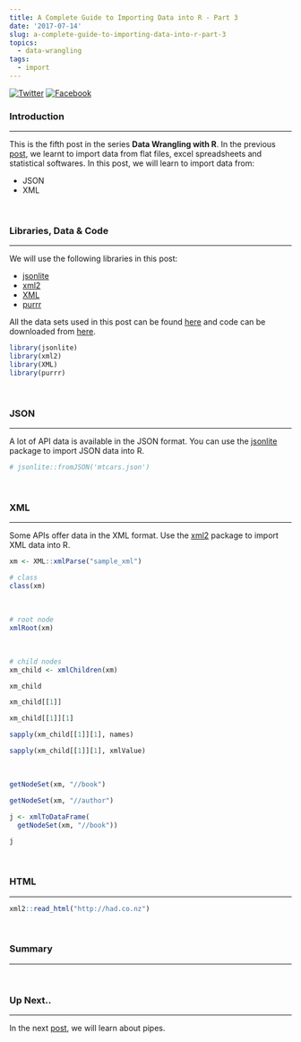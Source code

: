 ```yaml
---
title: A Complete Guide to Importing Data into R - Part 3
date: '2017-07-14'
slug: a-complete-guide-to-importing-data-into-r-part-3
topics:
  - data-wrangling
tags:
  - import
---
```


[![Twitter](http://i.imgur.com/tXSoThF.png)](https://twitter.com/login?redirect_after_login=%2Fhome%3Fstatus)
[![Facebook](http://i.imgur.com/P3YfQoD.png)](https://www.facebook.com/sharer/sharer.php?u=)

### Introduction

<hr>

This is the fifth post in the series **Data Wrangling with R**. In the previous [post](https://rsquaredacademy.github.io/blog/post/import-data-into-r-part-2/), we learnt to import data from flat files, excel spreadsheets and statistical softwares. In this post, we will learn to import data from:

- JSON
- XML

<br>

### Libraries, Data & Code

<hr>

We will use the following libraries in this post:

- [jsonlite](http://readr.tidyverse.org/)
- [xml2](https://cran.r-project.org/package=xml2)
- [XML](https://cran.r-project.org/package=XML)
- [purrr](http://purrr.tidyverse.org/)

All the data sets used in this post can be found [here](https://github.com/rsquaredacademy/datasets) and code can be downloaded from [here](https://gist.github.com/rsquaredacademy/e1ed0986be4527c82fdf35026d329fcf).

```r
library(jsonlite)
library(xml2)
library(XML)
library(purrr)
```

<br>

### JSON

<hr>

A lot of API data is available in the JSON format. You can use the [jsonlite](https://cran.r-project.org/package=jsonlite) package to import JSON data into R.

```r
# jsonlite::fromJSON('mtcars.json')
```

<br>

### XML

<hr>

Some APIs offer data in the XML format. Use the [xml2](https://cran.r-project.org/package=xml2) package to import XML data into R.

```r
xm <- XML::xmlParse("sample_xml")

# class
class(xm)
```

<br>

```r
# root node
xmlRoot(xm)
```

<br>

```r
# child nodes
xm_child <- xmlChildren(xm)

xm_child

xm_child[[1]]

xm_child[[1]][1]

sapply(xm_child[[1]][1], names)

sapply(xm_child[[1]][1], xmlValue)
```

<br>

```r
getNodeSet(xm, "//book")

getNodeSet(xm, "//author")
```

```r
j <- xmlToDataFrame(
  getNodeSet(xm, "//book"))

j
```

<br>

### HTML

<hr>

```r
xml2::read_html("http://had.co.nz")
```

<br>

### Summary

<hr>

<br>

### Up Next..

<hr>

In the next [post](https://rsquaredacademy.github.io/blog/post/readable-code-with-pipes/), we will learn about
pipes.

<br>
